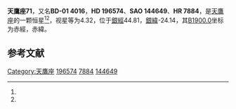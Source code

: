 {{Starbox begin
| name = 天鷹座71
}}
{{Starbox observe
| epoch = [[J2000.0|J2000.0]]
| constell = [[天鷹座|天鷹座]]<ref name=SIMBAD>{{cite web
 | url=http://simbad.u-strasbg.fr/simbad/sim-id?Ident=HR+7884
 | title =Pulsating variable Star
 | publisher=Centre de Données astronomiques de Strasbourg
 | work=SIMBAD
 | accessdate=2012-07-13}}</ref><ref name=DATA>{{cite web
 | url=http://vizier.u-strasbg.fr/viz-bin/VizieR-5?-out.add=.&-source=5050&-corr=PK=HR&-out.max=9999&HR=7884
 | title =VizieR Detailed Page
 | accessdate=2012-07-13}}</ref>
| 星官 = 
| ra = {{RA|20|38|20.3}}<ref name=SIMBAD /><ref name=DATA />
| dec = {{DEC|-1|6|19}}<ref name=SIMBAD /><ref name=DATA />
| appmag_v = 4.32<ref name=SIMBAD /><ref name=DATA />
}}
{{Starbox character
| class = G7.5IIIa<ref name=SIMBAD /><ref name=DATA />
| b-v = 0.95<ref name=SIMBAD /><ref name=DATA />
| u-b = 0.69<ref name=SIMBAD /><ref name=DATA />
| r-i = 0.46<ref name=SIMBAD /><ref name=DATA />
| variable = 
}}
{{Starbox astrometry
| radial_v = 0.69
| prop_mo_ra = -6
| parallax = 0.01
| p_error = 
}}
{{Starbox catalog
| names =BD-01 4016，[[SAO星表|SAO]] 144649，[[HD星表|HD]] 196574，[[HR星表|HR]] 7884}}
{{Starbox reference |Simbad=HR+7884}}
{{Starbox end}}

'''天鷹座71'''，又名'''BD-01 4016'''，'''HD 196574'''、'''SAO 144649'''、'''HR 7884'''，是[[天鷹座|天鷹座]]的一颗恒星<ref name=SIMBAD /><ref name=DATA />，视星等为4.32，位于[[銀道座標系|銀經]]44.81，[[銀道座標系|銀緯]]-24.14，其[[B1900.0|B1900.0]]坐标为赤經{{RA|20|33|10.4}}，赤緯{{DEC|-1|-24.14|17}}。

== 参考文献 ==
{{reflist}}

{{star-stub}}

{{天鷹座恒星}}
{{星官|离珠|4|1}}
[[Category:天鷹座|Category:天鷹座]]
[[Category:HD和HDE天體|196574]]
[[Category:HR天體|7884]]
[[Category:SAO天體|144649]]
